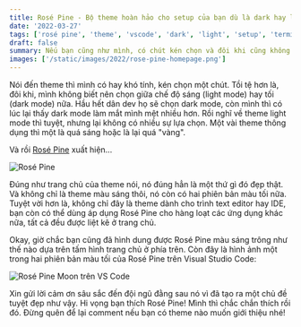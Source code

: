 ```yaml
---
title: Rosé Pine - Bộ theme hoàn hảo cho setup của bạn dù là dark hay light
date: '2022-03-27'
tags: ['rosé pine', 'theme', 'vscode', 'dark', 'light', 'setup', 'terminal']
draft: false
summary: Nếu bạn cũng như mình, có chút kén chọn và đôi khi cũng không chọn được giữa theme dark hay light, thì bộ theme Rosé Pine có thể chính là chân ái.
images: ['/static/images/2022/rose-pine-homepage.png']
---
```


Nói đến theme thì mình có hay khó tính, kén chọn một chút. Tồi tệ hơn là, đôi khi, mình không biết nên chọn giữa chế độ sáng (light mode) hay tối (dark mode) nữa. Hầu hết dân dev họ sẽ chọn dark mode, còn mình thì có lúc lại thấy dark mode làm mắt mình mệt nhiều hơn. Rồi nghĩ về theme light mode thì tuyệt, nhưng lại không có nhiều sự lựa chọn. Một vài theme thông dụng thì một là quá sáng hoặc là lại quá "vàng".

Và rồi [Rosé Pine](https://rosepinetheme.com) xuất hiện...

![Rosé Pine](/static/images/2022/rose-pine-homepage.png)

Đúng như trang chủ của theme nói, nó đúng hẳn là một thứ gì đó đẹp thật. Và không chỉ là theme màu sáng thôi, nó còn có hai phiên bản màu tối nữa. Tuyệt vời hơn là, không chỉ đây là theme dành cho trình text editor hay IDE, bạn còn có thể dùng áp dụng Rosé Pine cho hàng loạt các ứng dụng khác nữa, tất cả đều được liệt kê ở trang chủ.

Okay, giờ chắc bạn cũng đã hình dung được Rosé Pine màu sáng trông như thế nào dựa trên tấm hình trang chủ ở phía trên. Còn đây là hình ảnh một trong hai phiên bản màu tối của Rosé Pine trên Visual Studio Code:

![Rosé Pine Moon trên VS Code](/static/images/2022/rose-pine-vscode.png)

Xin gửi lời cảm ơn sâu sắc đến đội ngũ đằng sau nó vì đã tạo ra một chủ đề tuyệt đẹp như vậy. Hi vọng bạn thích Rosé Pine! Mình thì chắc chắn thích rồi đó. Đừng quên để lại comment nếu bạn có theme nào muốn giới thiệu nhé!
